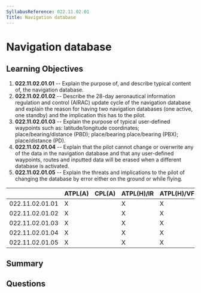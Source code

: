 ```yaml
---
SyllabusReference: 022.11.02.01
Title: Navigation database
---
```


# Navigation database

## Learning Objectives

1. **022.11.02.01.01** -- Explain the purpose of, and describe typical content of,
   the navigation database.
2. **022.11.02.01.02** -- Describe the 28-day aeronautical information regulation
   and control (AIRAC) update cycle of the navigation database and explain the
   reason for having two navigation databases (one active, one standby) and the
   implication this has to the pilot.
3. **022.11.02.01.03** -- Explain the purpose of typical user-defined waypoints
   such as: latitude/longitude coordinates; place/bearing/distance (PBD);
   place/bearing place/bearing (PBX); place/distance (PD).
4. **022.11.02.01.04** -- Explain that the pilot cannot change or overwrite any of
   the data in the navigation database and that any user-defined waypoints,
   routes and inputted data will be erased when a different database is
   activated.
5. **022.11.02.01.05** -- Explain the threats and implications to the pilot of
   changing the database by error either on the ground or while flying.

|                 | ATPL(A) | CPL(A) | ATPL(H)/IR | ATPL(H)/VFR | CPL(H) | IR  | CBIR(A) |
| --------------- | ------- | ------ | ---------- | ----------- | ------ | --- | ------- |
| 022.11.02.01.01 | X       |        | X          | X           |        | X   | X       |
| 022.11.02.01.02 | X       |        | X          | X           |        | X   | X       |
| 022.11.02.01.03 | X       |        | X          | X           |        | X   |         |
| 022.11.02.01.04 | X       |        | X          | X           |        | X   | X       |
| 022.11.02.01.05 | X       |        | X          | X           |        | X   |         |

## Summary

## Questions
